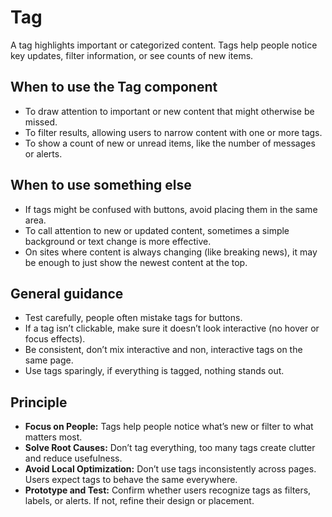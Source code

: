 

<Meta title="Using the Design System/Tag" />

# Tag
A tag highlights important or categorized content. Tags help people notice key updates, filter information, or see counts of new items. 

<Canvas of={TagStories.Default} />

## When to use the Tag component 
- To draw attention to important or new content that might otherwise be missed. 
- To filter results, allowing users to narrow content with one or more tags. 
- To show a count of new or unread items, like the number of messages or alerts. 

## When to use something else 
- If tags might be confused with buttons, avoid placing them in the same area. 
- To call attention to new or updated content, sometimes a simple background or text change is more effective. 
- On sites where content is always changing (like breaking news), it may be enough to just show the newest content at the top. 

## General guidance 
- Test carefully, people often mistake tags for buttons. 
- If a tag isn’t clickable, make sure it doesn’t look interactive (no hover or focus effects). 
- Be consistent, don’t mix interactive and non, interactive tags on the same page. 
- Use tags sparingly, if everything is tagged, nothing stands out. 

## Principle 
- **Focus on People:** Tags help people notice what’s new or filter to what matters most. 
- **Solve Root Causes:** Don’t tag everything, too many tags create clutter and reduce usefulness. 
- **Avoid Local Optimization:** Don’t use tags inconsistently across pages. Users expect tags to behave the same everywhere. 
- **Prototype and Test:** Confirm whether users recognize tags as filters, labels, or alerts. If not, refine their design or placement. 